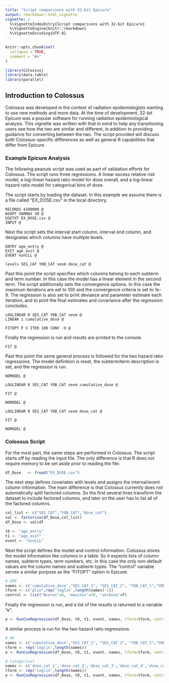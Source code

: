 ```yaml
---
title: "Script comparisons with 32-bit Epicure"
output: rmarkdown::html_vignette
vignette: >
  %\VignetteIndexEntry{Script comparisons with 32-bit Epicure}
  %\VignetteEngine{knitr::rmarkdown}
  %\VignetteEncoding{UTF-8}
---
```


```r
knitr::opts_chunk$set(
  collapse = TRUE,
  comment = "#>"
)
```

```r
library(Colossus)
library(data.table)
library(parallel)
```

## Introduction to Colossus

Colossus was developed in the context of radiation epidemiologists wanting to use new methods and more data. At the time of development, 32-bit Epicure was a popular software for running radiation epidemiological analysis. This vignette was written with that in mind to help any transitioning users see how the two are similar and different, in addition to providing guidance for converting between the two. The script provided will discuss both Colossus-specific differences as well as general R capabilities that differ from Epicure.

### Example Epicure Analysis
The following peanuts script was used as part of validation efforts for Colossus. The script runs three regressions. A linear excess relative risk model, a log-linear hazard ratio model for dose overall, and a log-linear hazard ratio model for categorical bins of dose.

The script starts by loading the dataset. In this example we assume there is a file called "EX_DOSE.csv" in the local directory.

```
RECORDS 4100000 @
WSOPT VARMAX 30 @
USETXT EX_DOSE.csv @
INPUT @
```

Next the script sets the interval start column, interval end column, and designates which columns have multiple levels.

```
ENTRY age_entry @
EXIT age_exit @
EVENT nonCLL @

levels SES_CAT YOB_CAT sexm dose_cat @
```

Past this point the script specifies which columns belong to each subterm and term number. In this case the model has a linear element in the second term. The script additionally sets the convergence options. In this case the maximum iterations are set to 100 and the convergence criteria is set to 1e-9. The regression is also set to print deviance and parameter estimate each iteration, and to print the final estimates and covariance after the regression concludes.

```
LOGLINEAR 0 SES_CAT YOB_CAT sexm @
LINEAR 1 cumulative_dose @

FITOPT P V ITER 100 CONV -9 @
```

Finally the regression is run and results are printed to the console.

```
FIT @
```

Past this point the same general process is followed for the two hazard ratio regressions. The model definition is reset, the subterm/term description is set, and the regression is run.

```
NOMODEL @

LOGLINEAR 0 SES_CAT YOB_CAT sexm cumulative_dose @

FIT @

NOMODEL @

LOGLINEAR 0 SES_CAT YOB_CAT sexm dose_cat @

FIT @

NOMODEL @
```
### Colossus Script

For the most part, the same steps are performed in Colossus. The script starts off by reading the input file. The only difference is that R does not require memory to be set aside prior to reading the file.

```r
df_Dose   <- fread("EX_DOSE.csv")
```

The next step defines covariates with levels and assigns the interval/event column information. The main difference is that Colossus currently does not automatically split factored columns. So the first several lines transform the dataset to include factored columns, and later on the user has to list all of the factored columns.

```r
col_list <- c("SES_CAT","YOB_CAT","dose_cat")
val <- factorize(df_Dose,col_list)
df_Dose <- val$df

t0 <- "age_entry"
t1 <- "age_exit"
event <- "nonCLL"
```

Next the script defines the model and control information. Colossus stores the model information like columns in a table. So it expects lists of column names, subterm types, term numbers, etc. In this case the only non-default values are the column names and subterm types. The "control" variable serves a similar purpose as the "FITOPT" option in Epicure.

```r

# ERR
names <- c('cumulative_dose',"SES_CAT_1", "SES_CAT_2", "YOB_CAT_1","YOB_CAT_2","YOB_CAT_3","YOB_CAT_4", "sexm")
tform <- c("plin",rep('loglin',length(names)-1))
control <- list("Ncores"=8, 'maxiter'=50, 'verbose'=F)
```

Finally the regression is run, and a list of the results is returned to a variable "e".

```r
e <- RunCoxRegression(df_Dose, t0, t1, event, names, tform=tform, control = control)
```

A similar process is run for the two hazard ratio regressions.

```r
# HR
names <- c('cumulative_dose',"SES_CAT_1", "SES_CAT_2", "YOB_CAT_1","YOB_CAT_2","YOB_CAT_3","YOB_CAT_4", "sexm")
tform <- rep('loglin',length(names))
e <- RunCoxRegression(df_Dose, t0, t1, event, names, tform=tform, control = control)

# Categorical
names <- c('dose_cat_1','dose_cat_2','dose_cat_3','dose_cat_4','dose_cat_5','dose_cat_6', "SES_CAT_1", "SES_CAT_2", "YOB_CAT_1","YOB_CAT_2","YOB_CAT_3","YOB_CAT_4", "sexm")
tform <- rep('loglin',length(names))
e <- RunCoxRegression(df_Dose, t0, t1, event, names, tform=tform, control = control)
```
